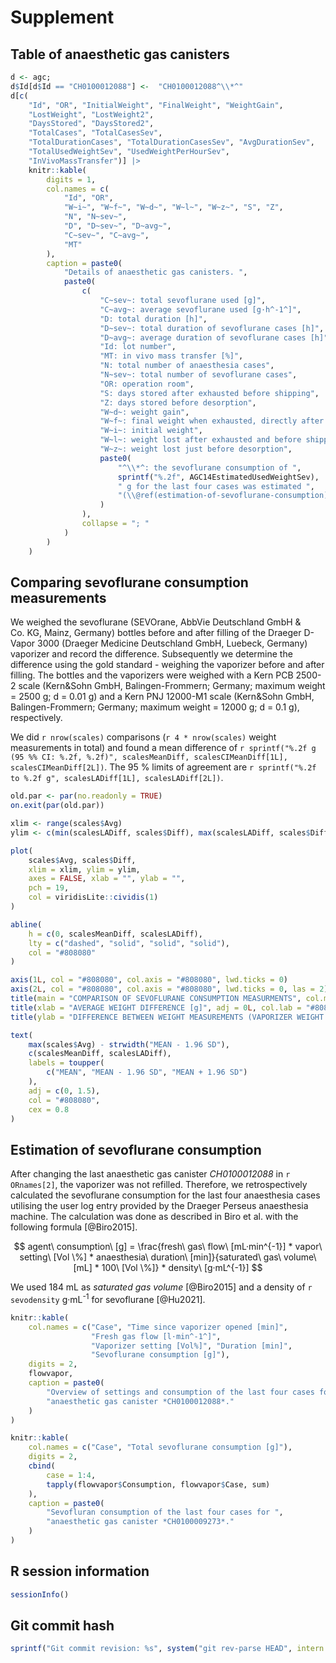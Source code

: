 # Supplement

## Table of anaesthetic gas canisters

```r
d <- agc;
d$Id[d$Id == "CH0100012088"] <-  "CH0100012088^\\*^"
d[c(
    "Id", "OR", "InitialWeight", "FinalWeight", "WeightGain",
    "LostWeight", "LostWeight2",
    "DaysStored", "DaysStored2",
    "TotalCases", "TotalCasesSev",
    "TotalDurationCases", "TotalDurationCasesSev", "AvgDurationSev",
    "TotalUsedWeightSev", "UsedWeightPerHourSev",
    "InVivoMassTransfer")] |>
    knitr::kable(
        digits = 1,
        col.names = c(
            "Id", "OR",
            "W~i~", "W~f~", "W~d~", "W~l~", "W~z~", "S", "Z",
            "N", "N~sev~",
            "D", "D~sev~", "D~avg~",
            "C~sev~", "C~avg~",
            "MT"
        ),
        caption = paste0(
            "Details of anaesthetic gas canisters. ",
            paste0(
                c(
                    "C~sev~: total sevoflurane used [g]",
                    "C~avg~: average sevoflurane used [g·h^-1^]",
                    "D: total duration [h]",
                    "D~sev~: total duration of sevoflurane cases [h]",
                    "D~avg~: average duration of sevoflurane cases [h]",
                    "Id: lot number",
                    "MT: in vivo mass transfer [%]",
                    "N: total number of anaesthesia cases",
                    "N~sev~: total number of sevoflurane cases",
                    "OR: operation room",
                    "S: days stored after exhausted before shipping",
                    "Z: days stored before desorption",
                    "W~d~: weight gain",
                    "W~f~: final weight when exhausted, directly after disconnection",
                    "W~i~: initial weight",
                    "W~l~: weight lost after exhausted and before shipping",
                    "W~z~: weight lost just before desorption",
                    paste0(
                        "^\\*^: the sevoflurane consumption of ",
                        sprintf("%.2f", AGC14EstimatedUsedWeightSev),
                        " g for the last four cases was estimated ",
                        "(\\@ref(estimation-of-sevoflurane-consumption))."
                    )
                ),
                collapse = "; "
            )
        )
    )
```


## Comparing sevoflurane consumption measurements

We weighed the sevoflurane
(SEVOrane, AbbVie Deutschland GmbH & Co. KG, Mainz, Germany) bottles
before and after filling of the Draeger D-Vapor 3000
(Draeger Medicine Deutschland GmbH, Luebeck, Germany)
vaporizer and record the difference.
Subsequently we determine the difference using the gold standard -
weighing the vaporizer before and after filling.
The bottles and the vaporizers were weighed with a Kern PCB 2500-2 scale
(Kern&Sohn GmbH, Balingen-Frommern; Germany; maximum weight = 2500 g; d = 0.01 g)
and a Kern PNJ 12000-M1 scale
(Kern&Sohn GmbH, Balingen-Frommern; Germany; maximum weight = 12000 g; d = 0.1 g),
respectively.

We did `r nrow(scales)` comparisons (`r 4 * nrow(scales)` weight measurements
in total) and found a mean difference of
`r sprintf("%.2f g (95 %% CI: %.2f, %.2f)", scalesMeanDiff, scalesCIMeanDiff[1L], scalesCIMeanDiff[2L])`.
The 95\ % limits of agreement are
`r sprintf("%.2f to %.2f g", scalesLADiff[1L], scalesLADiff[2L])`.

```r
old.par <- par(no.readonly = TRUE)
on.exit(par(old.par))

xlim <- range(scales$Avg)
ylim <- c(min(scalesLADiff, scales$Diff), max(scalesLADiff, scales$Diff))

plot(
    scales$Avg, scales$Diff,
    xlim = xlim, ylim = ylim,
    axes = FALSE, xlab = "", ylab = "",
    pch = 19,
    col = viridisLite::cividis(1)
)

abline(
    h = c(0, scalesMeanDiff, scalesLADiff),
    lty = c("dashed", "solid", "solid", "solid"),
    col = "#808080"
)

axis(1L, col = "#808080", col.axis = "#808080", lwd.ticks = 0)
axis(2L, col = "#808080", col.axis = "#808080", lwd.ticks = 0, las = 2)
title(main = "COMPARISON OF SEVOFLURANE CONSUMPTION MEASURMENTS", col.main = "#808080", adj = 0L)
title(xlab = "AVERAGE WEIGHT DIFFERENCE [g]", adj = 0L, col.lab = "#808080")
title(ylab = "DIFFERENCE BETWEEN WEIGHT MEASUREMENTS (VAPORIZER WEIGHT - BOTTLE WEIGHT) [g]", adj = 1L, col.lab = "#808080", cex.lab = 0.8)

text(
    max(scales$Avg) - strwidth("MEAN - 1.96 SD"),
    c(scalesMeanDiff, scalesLADiff),
    labels = toupper(
        c("MEAN", "MEAN - 1.96 SD", "MEAN + 1.96 SD")
    ),
    adj = c(0, 1.5),
    col = "#808080",
    cex = 0.8
)
```


## Estimation of sevoflurane consumption

After changing the last anaesthetic gas canister *CH0100012088* in `r ORnames[2]`,
the vaporizer was not refilled.
Therefore, we retrospectively calculated the sevoflurane consumption for the
last four anaesthesia cases utilising the user log entry provided by the Draeger
Perseus anaesthesia machine.
The calculation was done as described in Biro et al. with the following formula
[@Biro2015].

$$
agent\ consumption\ [g] = \frac{fresh\ gas\ flow\ [mL·min^{-1}] * vapor\ setting\ [Vol \%] *
anaesthesia\ duration\ [min]}{saturated\ gas\ volume\ [mL] * 100\ [Vol \%]} *
density\ [g·mL^{-1}]
$$

We used 184 mL as *saturated gas volume* [@Biro2015] and a density of
`r sevodensity` g·mL^-1^ for sevoflurane [@Hu2021].

```r
knitr::kable(
    col.names = c("Case", "Time since vaporizer opened [min]",
                  "Fresh gas flow [l·min^-1^]",
                  "Vaporizer setting [Vol%]", "Duration [min]",
                  "Sevoflurane consumption [g]"),
    digits = 2,
    flowvapor,
    caption = paste0(
        "Overview of settings and consumption of the last four cases for ",
        "anaesthetic gas canister *CH0100012088*."
    )
)

knitr::kable(
    col.names = c("Case", "Total sevoflurane consumption [g]"),
    digits = 2,
    cbind(
        case = 1:4,
        tapply(flowvapor$Consumption, flowvapor$Case, sum)
    ),
    caption = paste0(
        "Sevofluran consumption of the last four cases for ",
        "anaesthetic gas canister *CH0100009273*."
    )
)
```


## R session information


```r
sessionInfo()
```


## Git commit hash


```r
sprintf("Git commit revision: %s", system("git rev-parse HEAD", intern = TRUE))
```

